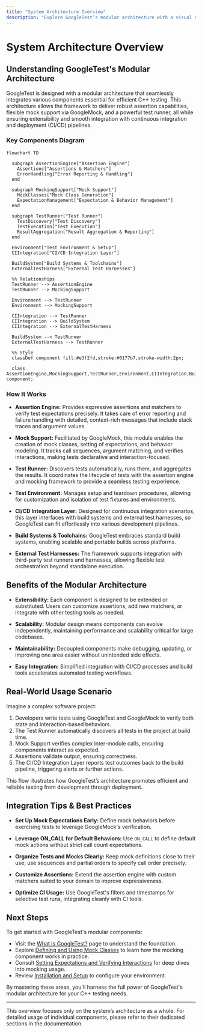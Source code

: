 ```yaml
---
title: "System Architecture Overview"
description: "Explore GoogleTest’s modular architecture with a visual diagram, illustrating how the assertion engine, mock support, and test runner interact. Grasp GoogleTest’s extensible design that integrates with build systems and test harnesses for seamless CI/CD adoption."
---
```


# System Architecture Overview

## Understanding GoogleTest's Modular Architecture

GoogleTest is designed with a modular architecture that seamlessly integrates various components essential for efficient C++ testing. This architecture allows the framework to deliver robust assertion capabilities, flexible mock support via GoogleMock, and a powerful test runner, all while ensuring extensibility and smooth integration with continuous integration and deployment (CI/CD) pipelines.

### Key Components Diagram

```mermaid
flowchart TD

  subgraph AssertionEngine["Assertion Engine"]
    Assertions["Assertions & Matchers"]
    ErrorHandling["Error Reporting & Handling"]
  end

  subgraph MockingSupport["Mock Support"]
    MockClasses["Mock Class Generation"]
    ExpectationManagement["Expectation & Behavior Management"]
  end

  subgraph TestRunner["Test Runner"]
    TestDiscovery["Test Discovery"]
    TestExecution["Test Execution"]
    ResultAggregation["Result Aggregation & Reporting"]
  end

  Environment["Test Environment & Setup"]
  CIIntegration["CI/CD Integration Layer"]

  BuildSystem["Build Systems & Toolchains"]
  ExternalTestHarness["External Test Harnesses"]

  %% Relationships
  TestRunner --> AssertionEngine
  TestRunner --> MockingSupport

  Environment --> TestRunner
  Environment --> MockingSupport

  CIIntegration --> TestRunner
  CIIntegration --> BuildSystem
  CIIntegration --> ExternalTestHarness

  BuildSystem --> TestRunner
  ExternalTestHarness --> TestRunner

  %% Style
  classDef component fill:#e3f2fd,stroke:#0177b7,stroke-width:2px;

  class AssertionEngine,MockingSupport,TestRunner,Environment,CIIntegration,BuildSystem,ExternalTestHarness component;
```

### How It Works

- **Assertion Engine:** Provides expressive assertions and matchers to verify test expectations precisely. It takes care of error reporting and failure handling with detailed, context-rich messages that include stack traces and argument values.

- **Mock Support:** Facilitated by GoogleMock, this module enables the creation of mock classes, setting of expectations, and behavior modeling. It tracks call sequences, argument matching, and verifies interactions, making tests declarative and interaction-focused.

- **Test Runner:** Discovers tests automatically, runs them, and aggregates the results. It coordinates the lifecycle of tests with the assertion engine and mocking framework to provide a seamless testing experience.

- **Test Environment:** Manages setup and teardown procedures, allowing for customization and isolation of test fixtures and environments.

- **CI/CD Integration Layer:** Designed for continuous integration scenarios, this layer interfaces with build systems and external test harnesses, so GoogleTest can fit effortlessly into various development pipelines.

- **Build Systems & Toolchains:** GoogleTest embraces standard build systems, enabling scalable and portable builds across platforms.

- **External Test Harnesses:** The framework supports integration with third-party test runners and harnesses, allowing flexible test orchestration beyond standalone execution.

## Benefits of the Modular Architecture

- **Extensibility:** Each component is designed to be extended or substituted. Users can customize assertions, add new matchers, or integrate with other testing tools as needed.

- **Scalability:** Modular design means components can evolve independently, maintaining performance and scalability critical for large codebases.

- **Maintainability:** Decoupled components make debugging, updating, or improving one area easier without unintended side effects.

- **Easy Integration:** Simplified integration with CI/CD processes and build tools accelerates automated testing workflows.

## Real-World Usage Scenario

Imagine a complex software project:

1. Developers write tests using GoogleTest and GoogleMock to verify both state and interaction-based behaviors.
2. The Test Runner automatically discovers all tests in the project at build time.
3. Mock Support verifies complex inter-module calls, ensuring components interact as expected.
4. Assertions validate output, ensuring correctness.
5. The CI/CD Integration Layer reports test outcomes back to the build pipeline, triggering alerts or further actions.

This flow illustrates how GoogleTest’s architecture promotes efficient and reliable testing from development through deployment.

## Integration Tips & Best Practices

- **Set Up Mock Expectations Early:** Define mock behaviors before exercising tests to leverage GoogleMock's verification.

- **Leverage ON_CALL for Default Behaviors:** Use `ON_CALL` to define default mock actions without strict call count expectations.

- **Organize Tests and Mocks Clearly:** Keep mock definitions close to their use; use sequences and partial orders to specify call order precisely.

- **Customize Assertions:** Extend the assertion engine with custom matchers suited to your domain to improve expressiveness.

- **Optimize CI Usage:** Use GoogleTest's filters and timestamps for selective test runs, integrating cleanly with CI tools.

## Next Steps

To get started with GoogleTest's modular components:

- Visit the [What Is GoogleTest?](../introduction-core-value/what-is-googletest) page to understand the foundation.
- Explore [Defining and Using Mock Classes](../../guides/mocking-in-action/defining-mocks) to learn how the mocking component works in practice.
- Consult [Setting Expectations and Verifying Interactions](../../guides/mocking-in-action/setting-expectations) for deep dives into mocking usage.
- Review [Installation and Setup](../../guides/getting-started/install-and-setup) to configure your environment.

By mastering these areas, you'll harness the full power of GoogleTest's modular architecture for your C++ testing needs.

---

<Note>
This overview focuses only on the system’s architecture as a whole. For detailed usage of individual components, please refer to their dedicated sections in the documentation.
</Note>